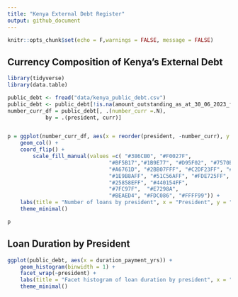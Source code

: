 ```yaml
---
title: "Kenya External Debt Register"
output: github_document
---
```


```r
knitr::opts_chunk$set(echo = F,warnings = FALSE, message = FALSE)
```

## Currency Composition of Kenya's External Debt


```r
library(tidyverse)
library(data.table)

public_debt <- fread("data/kenya_public_debt.csv")
public_debt <- public_debt[!is.na(amount_outstanding_as_at_30_06_2023_fx)]
number_curr_df = public_debt[, .(number_curr =.N), 
            by = .(president, curr)]


p = ggplot(number_curr_df, aes(x = reorder(president, -number_curr), y = number_curr, fill = curr)) +
    geom_col() +
    coord_flip() +
        scale_fill_manual(values =c( "#386CB0", "#F0027F",
                                "#BF5B17","#1B9E77", "#D95F02", "#7570B3", "#66A61E", "#E6AB02",
                                "#A6761D", "#2BB07FFF", "#C2DF23FF", "#38598CFF", "#482173FF", "#85D54AFF",
                                "#1E9B8AFF", "#51C56AFF", "#FDE725FF", "#2D708EFF", "#433E85FF",
                                "#25858EFF", "#440154FF",
                                "#7FC97F",  "#E7298A",
                                "#BEAED4", "#FDC086", "#FFFF99")) +
    labs(title = "Number of loans by president", x = "President", y = "Number of loans") +
    theme_minimal()

p
```


## Loan Duration by President


```r

ggplot(public_debt, aes(x = duration_payment_yrs)) +
    geom_histogram(binwidth = 1) +
    facet_wrap(~president) +
    labs(title = "Facet histogram of loan duration by president", x = "Duration (years)", y = "Count") +
    theme_minimal()

```
